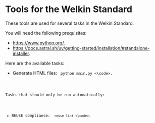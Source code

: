 <!-- SPDX-FileCopyrightText: 2025 Oscar Bender-Stone <oscar-bender-stone@protonmail.com> -->
<!-- SPDX-License-Identifier: CC-BY-SA-4.0 -->

= Tools for the Welkin Standard =

These tools are used for several tasks
in the Welkin Standard.

You will need the following prequisites:
* [[Python 3.13|https://www.python.org/]].
* [[uv|https://docs.astral.sh/uv/getting-started/installation/#standalone-installer]].

Here are the available tasks:
* Generate HTML files: <code> python main.py <\code>.

Tasks that should only be run automatically:
* REUSE compliance: <code> reuse lint <\code>.
